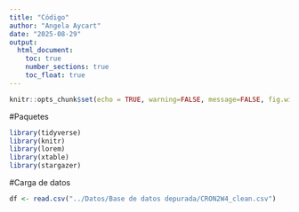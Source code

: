 ```yaml
---
title: "Código"
author: "Angela Aycart"
date: "2025-08-29"
output: 
  html_document:
    toc: true
    number_sections: true
    toc_float: true
---
```


```r
knitr::opts_chunk$set(echo = TRUE, warning=FALSE, message=FALSE, fig.width=8, fig.height = 8)
```

#Paquetes

```r
library(tidyverse)
library(knitr)
library(lorem)
library(xtable)
library(stargazer)
```

#Carga de datos

```r
df <- read.csv("../Datos/Base de datos depurada/CRON2W4_clean.csv")

```